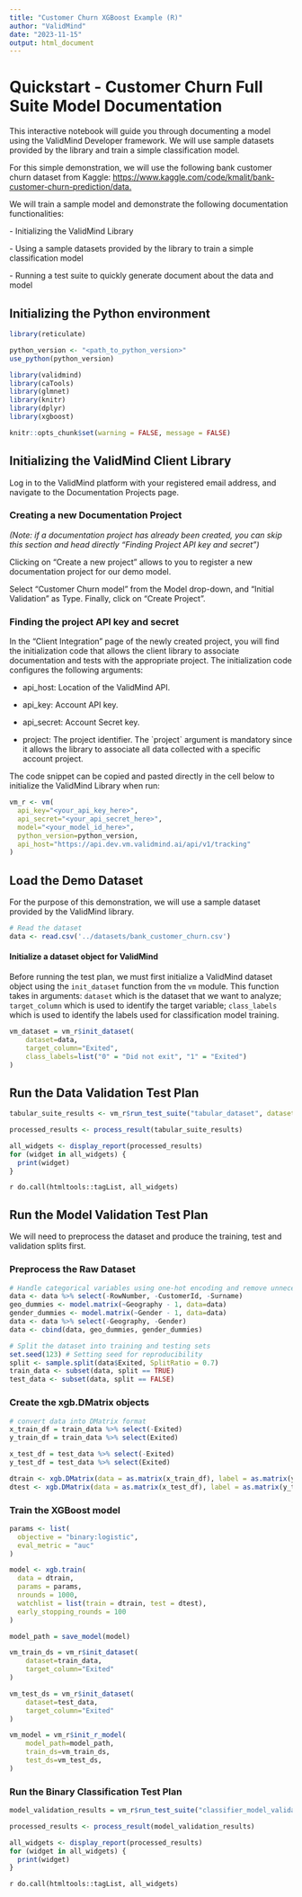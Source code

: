 ```yaml
---
title: "Customer Churn XGBoost Example (R)"
author: "ValidMind"
date: "2023-11-15"
output: html_document
---
```


# **Quickstart - Customer Churn Full Suite Model Documentation**

This interactive notebook will guide you through documenting a model using the ValidMind Developer framework. We will use sample datasets provided by the library and train a simple classification model.

For this simple demonstration, we will use the following bank customer churn dataset from Kaggle: <https://www.kaggle.com/code/kmalit/bank-customer-churn-prediction/data.>

We will train a sample model and demonstrate the following documentation functionalities:

\- Initializing the ValidMind Library

\- Using a sample datasets provided by the library to train a simple classification model

\- Running a test suite to quickly generate document about the data and model

## **Initializing the Python environment**

```r
library(reticulate)

python_version <- "<path_to_python_version>"
use_python(python_version)

library(validmind)
library(caTools)
library(glmnet)
library(knitr)
library(dplyr)
library(xgboost)

knitr::opts_chunk$set(warning = FALSE, message = FALSE)
```

## **Initializing the ValidMind Client Library**

Log in to the ValidMind platform with your registered email address, and navigate to the Documentation Projects page.

### **Creating a new Documentation Project**

*(Note: if a documentation project has already been created, you can skip this section and head directly "Finding Project API key and secret")*

Clicking on "Create a new project" allows to you to register a new documentation project for our demo model.

Select "Customer Churn model" from the Model drop-down, and "Initial Validation" as Type. Finally, click on "Create Project".

### **Finding the project API key and secret**

In the "Client Integration" page of the newly created project, you will find the initialization code that allows the client library to associate documentation and tests with the appropriate project. The initialization code configures the following arguments:

-   api_host: Location of the ValidMind API.

-   api_key: Account API key.

-   api_secret: Account Secret key.

-   project: The project identifier. The \`project\` argument is mandatory since it allows the library to associate all data collected with a specific account project.

The code snippet can be copied and pasted directly in the cell below to initialize the ValidMind Library when run:

```r
vm_r <- vm(
  api_key="<your_api_key_here>",
  api_secret="<your_api_secret_here>",
  model="<your_model_id_here>",
  python_version=python_version,
  api_host="https://api.dev.vm.validmind.ai/api/v1/tracking"
)
```

## **Load the Demo Dataset**

For the purpose of this demonstration, we will use a sample dataset provided by the ValidMind library.

```r
# Read the dataset
data <- read.csv('../datasets/bank_customer_churn.csv')
```

#### **Initialize a dataset object for ValidMind**

Before running the test plan, we must first initialize a ValidMind dataset object using the `init_dataset` function from the `vm` module. This function takes in arguments: `dataset` which is the dataset that we want to analyze; `target_column` which is used to identify the target variable; `class_labels` which is used to identify the labels used for classification model training.

```r
vm_dataset = vm_r$init_dataset(
    dataset=data,
    target_column="Exited",
    class_labels=list("0" = "Did not exit", "1" = "Exited")
)
```

## **Run the Data Validation Test Plan**

```r
tabular_suite_results <- vm_r$run_test_suite("tabular_dataset", dataset=vm_dataset)
```

```r
processed_results <- process_result(tabular_suite_results)
```

```r
all_widgets <- display_report(processed_results)
for (widget in all_widgets) {
  print(widget)
}
```

`r do.call(htmltools::tagList, all_widgets)`

## **Run the Model Validation Test Plan**

We will need to preprocess the dataset and produce the training, test and validation splits first.

### Preprocess the Raw Dataset

```r
# Handle categorical variables using one-hot encoding and remove unnecessary columns
data <- data %>% select(-RowNumber, -CustomerId, -Surname)
geo_dummies <- model.matrix(~Geography - 1, data=data)
gender_dummies <- model.matrix(~Gender - 1, data=data)
data <- data %>% select(-Geography, -Gender)
data <- cbind(data, geo_dummies, gender_dummies)
```

```r
# Split the dataset into training and testing sets
set.seed(123) # Setting seed for reproducibility
split <- sample.split(data$Exited, SplitRatio = 0.7)
train_data <- subset(data, split == TRUE)
test_data <- subset(data, split == FALSE)
```

### Create the xgb.DMatrix objects

```r
# convert data into DMatrix format
x_train_df = train_data %>% select(-Exited)
y_train_df = train_data %>% select(Exited)

x_test_df = test_data %>% select(-Exited)
y_test_df = test_data %>% select(Exited)

dtrain <- xgb.DMatrix(data = as.matrix(x_train_df), label = as.matrix(y_train_df))
dtest <- xgb.DMatrix(data = as.matrix(x_test_df), label = as.matrix(y_test_df))
```

### Train the XGBoost model

```r
params <- list(
  objective = "binary:logistic",
  eval_metric = "auc"
)

model <- xgb.train(
  data = dtrain,
  params = params,
  nrounds = 1000,
  watchlist = list(train = dtrain, test = dtest),
  early_stopping_rounds = 100
)
```

```r
model_path = save_model(model)
```

```r
vm_train_ds = vm_r$init_dataset(
    dataset=train_data,
    target_column="Exited"
)

vm_test_ds = vm_r$init_dataset(
    dataset=test_data,
    target_column="Exited"
)

vm_model = vm_r$init_r_model(
    model_path=model_path,
    train_ds=vm_train_ds,
    test_ds=vm_test_ds,
)
```

### **Run the Binary Classification Test Plan**

```r
model_validation_results = vm_r$run_test_suite("classifier_model_validation", model=vm_model)
```

```r
processed_results <- process_result(model_validation_results)
```

```r
all_widgets <- display_report(processed_results)
for (widget in all_widgets) {
  print(widget)
}
```

`r do.call(htmltools::tagList, all_widgets)`
